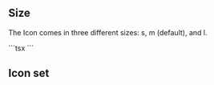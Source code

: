 
## Size

The Icon comes in three different sizes: s, m (default), and l.

<Preview>
  <Icon size="s" name="info" />
  <Icon size="m" name="info" />
  <Icon size="l" name="info" />
</Preview>
```tsx
<Icon size="s" name="info" />
<Icon size="m" name="info" />
<Icon size="l" name="info" />
```

## Icon set

<IconSet />
